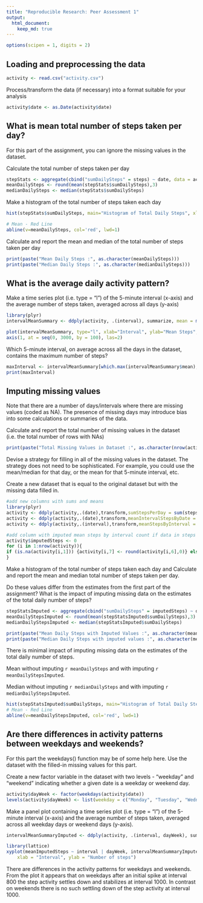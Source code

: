 ```yaml
---
title: "Reproducible Research: Peer Assessment 1"
output: 
  html_document:
    keep_md: true
---
```


```r
options(scipen = 1, digits = 2)

```
## Loading and preprocessing the data


```r
activity <- read.csv("activity.csv")
```

Process/transform the data (if necessary) into a format suitable for your analysis
```r
activity$date <- as.Date(activity$date)
```


## What is mean total number of steps taken per day?


For this part of the assignment, you can ignore the missing values in the dataset.

Calculate the total number of steps taken per day

```r

stepStats <- aggregate(cbind("sumDailySteps" = steps) ~ date, data = activity, function(x) sum(x,na.rm = TRUE))
meanDailySteps <- round(mean(stepStats$sumDailySteps),3)
medianDailySteps <- median(stepStats$sumDailySteps)
```

Make a histogram of the total number of steps taken each day

```r
hist(stepStats$sumDailySteps, main="Histogram of Total Daily Steps", xlab="Total Daily Steps")

# Mean - Red Line
abline(v=meanDailySteps, col='red', lwd=1)

```

Calculate and report the mean and median of the total number of steps taken per day

```r
print(paste("Mean Daily Steps :", as.character(meanDailySteps)))
print(paste("Median Daily Steps :", as.character(medianDailySteps)))

```


## What is the average daily activity pattern?

Make a time series plot (i.e. type = "l") of the 5-minute interval (x-axis) and the average number of steps taken, averaged across all days (y-axis)

```r

library(plyr)
intervalMeanSummary <- ddply(activity, .(interval), summarize, mean = mean(steps, na.rm=TRUE))

plot(intervalMeanSummary, type="l", xlab="Interval", ylab="Mean Steps", main="Daily Activity Pattern", col=1, xaxt="n")
axis(1, at = seq(0, 3000, by = 100), las=2)

```

Which 5-minute interval, on average across all the days in the dataset, contains the maximum number of steps?
```r
maxInterval <- intervalMeanSummary[which.max(intervalMeanSummary$mean),]
print(maxInterval)
```


## Imputing missing values

Note that there are a number of days/intervals where there are missing values (coded as NA). The presence of missing days may introduce bias into some calculations or summaries of the data.

Calculate and report the total number of missing values in the dataset (i.e. the total number of rows with NAs)
```r
print(paste("Total Missing Values in Dataset :", as.character(nrow(activity)-sum(complete.cases(activity$steps)))))
```

Devise a strategy for filling in all of the missing values in the dataset. The strategy does not need to be sophisticated. For example, you could use the mean/median for that day, or the mean for that 5-minute interval, etc.

Create a new dataset that is equal to the original dataset but with the missing data filled in.
```r

#add new columns with sums and means
library(plyr)
activity <- ddply(activity,.(date),transform,sumStepsPerDay = sum(steps, na.rm = TRUE))
activity <- ddply(activity,.(date),transform,meanIntervalStepsByDate = mean(steps, na.rm = TRUE))
activity <- ddply(activity,.(interval),transform,meanStepsByInterval = mean(steps, na.rm = TRUE))

#add column with imputed mean steps by interval count if data in steps is NA
activity$imputedSteps <- 0
for (i in 1:nrow(activity)){
if (is.na(activity[i,1])) {activity[i,7] <- round(activity[i,6],0)} else {activity[i,7] <- activity[i,1]}
}

```

Make a histogram of the total number of steps taken each day and Calculate and report the mean and median total number of steps taken per day. 

Do these values differ from the estimates from the first part of the assignment? What is the impact of imputing missing data on the estimates of the total daily number of steps?

```r
stepStatsImputed <- aggregate(cbind("sumDailySteps" = imputedSteps) ~ date, data = activity, sum)
meanDailyStepsImputed <- round(mean(stepStatsImputed$sumDailySteps),3)
medianDailyStepsImputed <- median(stepStatsImputed$sumDailySteps)

print(paste("Mean Daily Steps with Imputed Values :", as.character(meanDailyStepsImputed)))
print(paste("Median Daily Steps with imputed values :", as.character(medianDailyStepsImputed)))

```

There is minimal impact of imputing missing data on the estimates of the total daily number of steps.

Mean without imputing `r meanDailySteps` and with imputing `r meanDailyStepsImputed`. 

Median without imputing `r medianDailySteps` and with imputing `r medianDailyStepsImputed`. 

```r

hist(stepStatsImputed$sumDailySteps, main="Histogram of Total Daily Steps with Imputed Values", xlab="Total Daily Steps")
# Mean - Red Line
abline(v=meanDailyStepsImputed, col='red', lwd=1)

```


## Are there differences in activity patterns between weekdays and weekends?


For this part the weekdays() function may be of some help here. Use the dataset with the filled-in missing values for this part.

Create a new factor variable in the dataset with two levels - "weekday" and "weekend" indicating whether a given date is a weekday or weekend day.

```r
activity$dayWeek <- factor(weekdays(activity$date))
levels(activity$dayWeek) <- list(weekday = c("Monday", "Tuesday", "Wednesday","Thursday", "Friday"),weekend = c("Saturday", "Sunday"))

```

Make a panel plot containing a time series plot (i.e. type = "l") of the 5-minute interval (x-axis) and the average number of steps taken, averaged across all weekday days or weekend days (y-axis).

```r
intervalMeanSummaryImputed <- ddply(activity, .(interval, dayWeek), summarize, meanImputedSteps = mean(imputedSteps))

library(lattice)
xyplot(meanImputedSteps ~ interval | dayWeek, intervalMeanSummaryImputed, type = "l", layout = c(1, 2), 
    xlab = "Interval", ylab = "Number of steps")
```

There are differences in the activity patterns for weekdays and weekends. From the plot it appears that on weekdays after an initial spike at interval 800 the step activity settles down and stabilizes at interval 1000. In contrast on weekends there is no such settling down of the step activity at interval 1000.
